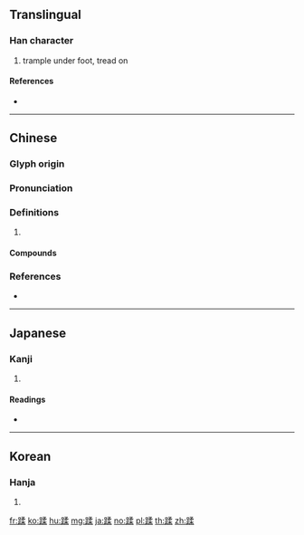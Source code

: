 {{character info/new}}
==Translingual==

===Han character===
{{Han char|rn=157|rad=足|as=09|sn=16|four=67194|canj=RMNHD}}

# trample under foot, tread on

====References====
* {{Han ref|kx=1230.170|dkj=37718|dj=1702.190|hdz=63727.080|uh=8E42|ud=36418|bh=BFE4|bd=49124}}

----

==Chinese==
{{zh-forms}}

===Glyph origin===
{{Han etym}}

===Pronunciation===
{{zh-pron
|m=róu
|c=jau5,jau4
|h=pfs=chhio/tiò
|mc=y
|oc=y
|cat=
}}

===Definitions===
{{zh-hanzi}}

# {{rfdef|zh}}

====Compounds====
{{zh-der|蹂躪}}

===References===
* {{R:yue:mfccd}}

----

==Japanese==

===Kanji===
{{ja-kanji|grade=|rs=足09}}

# {{defn|lang=ja|sort=足09}}

====Readings====
* {{ja-readings|on=[[じゅう]] (jū)|kun=[[ふむ]] (fumu)|nanori=}}

----

==Korean==

===Hanja===
{{ko-hanja|hangeul=유|eumhun=|rv=yu|mr=yu|y=yu}}

# {{defn|lang=ko|sort=足09}}

[[fr:蹂]]
[[ko:蹂]]
[[hu:蹂]]
[[mg:蹂]]
[[ja:蹂]]
[[no:蹂]]
[[pl:蹂]]
[[th:蹂]]
[[zh:蹂]]